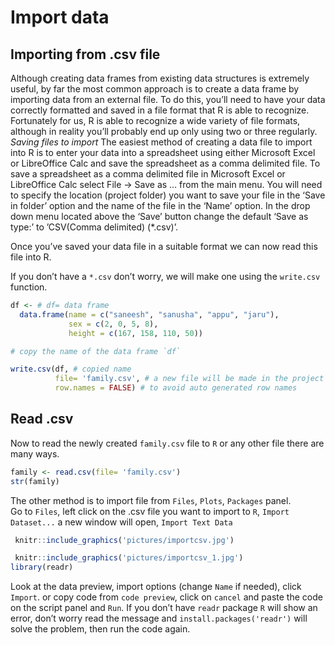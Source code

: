 # Import data
## Importing from .csv file
Although creating data frames from existing data structures is extremely useful, by far the most common approach is to create a data frame by importing data from an external file. To do this, you’ll need to have your data correctly formatted and saved in a file format that R is able to recognize. Fortunately for us, R is able to recognize a wide variety of file formats, although in reality you’ll probably end up only using two or three regularly.  
*Saving files to import*
The easiest method of creating a data file to import into R is to enter your data into a spreadsheet using either Microsoft Excel or LibreOffice Calc and save the spreadsheet as a comma delimited file. 
To save a spreadsheet as a comma delimited file in Microsoft Excel or LibreOffice Calc select File -> Save as ... from the main menu. You will need to specify the location (project folder) you want to save your file in the ‘Save in folder’ option and the name of the file in the ‘Name’ option. In the drop down menu located above the ‘Save’ button change the default ‘Save as type:’ to ‘CSV(Comma delimited) (*.csv)’.  

Once you’ve saved your data file in a suitable format we can now read this file into R.  

If you don't have a `*.csv` don't worry, we will make one using the `write.csv` function.

```r
df <- # df= data frame
  data.frame(name = c("saneesh", "sanusha", "appu", "jaru"),
             sex = c(2, 0, 5, 8),
             height = c(167, 158, 110, 50))

# copy the name of the data frame `df`

write.csv(df, # copied name
          file= 'family.csv', # a new file will be made in the project folder with name family.csv. Go check after running the code!
          row.names = FALSE) # to avoid auto generated row names
```


## Read .csv
Now to read the newly created `family.csv` file to `R` or any other file there are many ways.

```r
family <- read.csv(file= 'family.csv')
str(family)

```

The other method is to import file from `Files`, `Plots`, `Packages` panel.  
Go to `Files`, left click on the .csv file you want to import to `R`, `Import Dataset...` a new window will open, `Import Text Data`

```r
 knitr::include_graphics('pictures/importcsv.jpg')
```


```r
 knitr::include_graphics('pictures/importcsv_1.jpg') 
library(readr)
```

Look at the data preview, import options (change `Name` if needed), click `Import`. or copy code from `code preview`, click on `cancel` and paste the code on the script panel and `Run`. If you don't have `readr` package `R` will show an error, don't worry read the message and `install.packages('readr')` will solve the problem, then run the code again.


